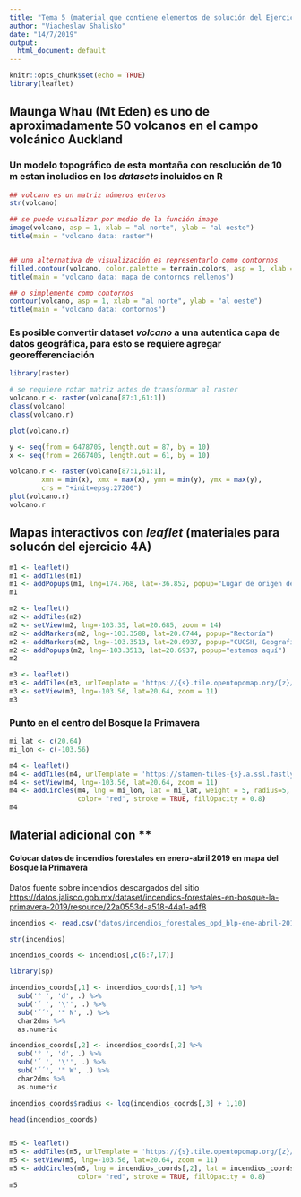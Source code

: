 ---
title: "Tema 5 (material que contiene elementos de solución del Ejercicio 4A)"
author: "Viacheslav Shalisko"
date: "14/7/2019"
output:
  html_document: default
---

```{r setup, include=FALSE}
knitr::opts_chunk$set(echo = TRUE)
library(leaflet)
```

## Maunga Whau (Mt Eden) es uno de aproximadamente 50 volcanos en el campo volcánico Auckland
### Un modelo topográfico de esta montaña con resolución de 10 m estan includios en los *datasets* incluidos en R

```{r}
## volcano es un matriz números enteros
str(volcano)

## se puede visualizar por medio de la función image
image(volcano, asp = 1, xlab = "al norte", ylab = "al oeste")
title(main = "volcano data: raster")


## una alternativa de visualización es representarlo como contornos 
filled.contour(volcano, color.palette = terrain.colors, asp = 1, xlab = "al norte", ylab = "al oeste")
title(main = "volcano data: mapa de contornos rellenos")

## o simplemente como contornos
contour(volcano, asp = 1, xlab = "al norte", ylab = "al oeste")
title(main = "volcano data: contornos")

```

### Es posible convertir dataset *volcano* a una autentica capa de datos geográfica, para esto se requiere agregar georefferenciación

```{r}
library(raster)

# se requiere rotar matriz antes de transformar al raster
volcano.r <- raster(volcano[87:1,61:1])
class(volcano)
class(volcano.r)

plot(volcano.r)

y <- seq(from = 6478705, length.out = 87, by = 10)
x <- seq(from = 2667405, length.out = 61, by = 10)

volcano.r <- raster(volcano[87:1,61:1],
        xmn = min(x), xmx = max(x), ymn = min(y), ymx = max(y),
        crs = "+init=epsg:27200")
plot(volcano.r)
volcano.r
```

## Mapas interactivos con *leaflet* (materiales para solucón del ejercicio 4A)

```{r}
m1 <- leaflet()
m1 <- addTiles(m1)
m1 <- addPopups(m1, lng=174.768, lat=-36.852, popup="Lugar de origen de R")
m1
```

```{r}
m2 <- leaflet()
m2 <- addTiles(m2)
m2 <- setView(m2, lng=-103.35, lat=20.685, zoom = 14)
m2 <- addMarkers(m2, lng=-103.3588, lat=20.6744, popup="Rectoría")
m2 <- addMarkers(m2, lng=-103.3513, lat=20.6937, popup="CUCSH, Geografía")
m2 <- addPopups(m2, lng=-103.3513, lat=20.6937, popup="estamos aquí")
m2
```

```{r}
m3 <- leaflet()
m3 <- addTiles(m3, urlTemplate = 'https://{s}.tile.opentopomap.org/{z}/{x}/{y}.png')
m3 <- setView(m3, lng=-103.56, lat=20.64, zoom = 11)
m3
```

### Punto en el centro del Bosque la Primavera

```{r}
mi_lat <- c(20.64)
mi_lon <- c(-103.56)

m4 <- leaflet()
m4 <- addTiles(m4, urlTemplate = 'https://stamen-tiles-{s}.a.ssl.fastly.net/terrain-background/{z}/{x}/{y}{r}.png')
m4 <- setView(m4, lng=-103.56, lat=20.64, zoom = 11)
m4 <- addCircles(m4, lng = mi_lon, lat = mi_lat, weight = 5, radius=5, 
                 color= "red", stroke = TRUE, fillOpacity = 0.8)
m4
```

## Material adicional con ** 
#### Colocar datos de incendios forestales en enero-abril 2019 en mapa del Bosque la Primavera

Datos fuente sobre incendios descargados del sitio
<https://datos.jalisco.gob.mx/dataset/incendios-forestales-en-bosque-la-primavera-2019/resource/22a0553d-a518-44a1-a4f8>


```{r}

incendios <- read.csv("datos/incendios_forestales_opd_blp-ene-abril-2019.csv")

str(incendios)

incendios_coords <- incendios[,c(6:7,17)]

library(sp)

incendios_coords[,1] <- incendios_coords[,1] %>%
  sub('° ', 'd', .) %>%
  sub('´ ', '\'', .) %>%
  sub('´´', '" N', .) %>%
  char2dms %>%
  as.numeric

incendios_coords[,2] <- incendios_coords[,2] %>%
  sub('° ', 'd', .) %>%
  sub('´ ', '\'', .) %>%
  sub('´´', '" W', .) %>%
  char2dms %>%
  as.numeric

incendios_coords$radius <- log(incendios_coords[,3] + 1,10)

head(incendios_coords)


m5 <- leaflet()
m5 <- addTiles(m5, urlTemplate = 'https://{s}.tile.opentopomap.org/{z}/{x}/{y}.png')
m5 <- setView(m5, lng=-103.56, lat=20.64, zoom = 11)
m5 <- addCircles(m5, lng = incendios_coords[,2], lat = incendios_coords[,1], weight = 5 * incendios_coords$radius, radius=5, 
                 color= "red", stroke = TRUE, fillOpacity = 0.8)
m5
```


